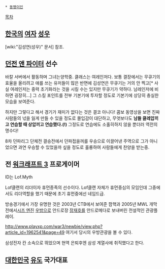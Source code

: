  * [[동명이인]]

[[목차]]
== [[한국]]의 [[여자]] [[성우]] ==
[wiki:"김성연(성우)" 문서] 참조.
== [[던전 앤 파이터]] 선수 ==
바칼 서버에서 활동하며 그녀는양학중. 클래스는 여레인저다. 보통 결장에서는 무큐기의 효율을 올리려고 애를 쓰는 유저들이 많은 반면에 김성연은 무큐기는 거의 안 찍고[* 사실 여레인저는 중력 초기화라는 것을 시킬 수는 있지만 무큐기가 약하다. 남레인저에 비하면 굉장히...] 그 스킬 포인트를 전부 기본기에 투자할 정도로 기본기에 상당히 충실한 모습을 보여준다.

하지만 그렇다고 해서 경기가 재미가 없다는 것은 결코 아니다! 콤보 동영상을 보면 진짜 사람들의 넋을 잃게 만들 수 있을 정도로 몰입감이 대단하고, 무엇보다도 '''남들 클레압끼고 연습할 때 상압끼고 연습했다.(!)''' 그정도로 연습에도 소홀히하지 않을 뿐더러 역전의 명수다!

8차 던파리그 단체전 결승전에서 던파접을꺼를 우승으로 이끌어낸 주역으로 그가 아니었으면 과연 우승할 수 있었을까 싶을 정도로 훌륭하여 사람들에게 찬양을 받는중.
== 전 [[워크래프트 3]] 프로게이머 ==
{{{#!html
<img src="http://i2.media.daumcdn.net/photo-media/201008/29/fomos/20100829153404375.jpeg">
}}}

ID는 Lof.Myth

Lof클랜의 리더이자 휴먼종족의 선수이다. Lof클랜 자체가 휴먼중심의 모임인데 그중에서도 리더역할을 했기 때문에 초기 휴먼중에선 네임드급.

방송경기에서 가장 유명한 것은 2003년 CTB에서 보여준 팜핵과 2005년 MWL 개막전에서[[시즈 엔진]] [[우방]]으로 안드로장 [[장재호]]를 안드로메다로 보내버린 전설적인 관광플레이.

http://www.playxp.com/war3/newbie/view.php?article_id=1962541&page=49
여기서 당시의 우방관광을 볼 수 있다.

삼성전자 칸 소속으로 뛰었으며 현역 은퇴후엔 삼성 계열사에 취직했다고 한다.

== [[대한민국]] [[유도]] 국가대표 ==

